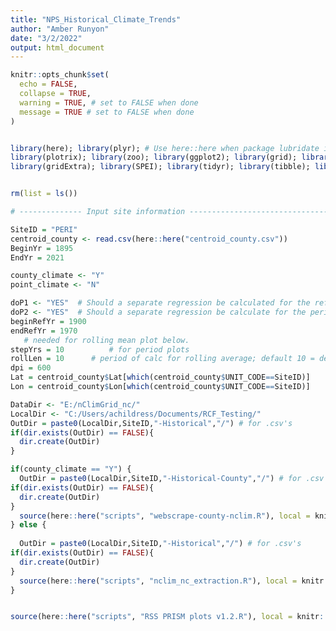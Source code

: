 ```yaml
---
title: "NPS_Historical_Climate_Trends"
author: "Amber Runyon"
date: "3/2/2022"
output: html_document
---
```

```r

knitr::opts_chunk$set(
  echo = FALSE, 
  collapse = TRUE,
  warning = TRUE, # set to FALSE when done
  message = TRUE # set to FALSE when done
)


library(here); library(plyr); # Use here::here when package lubridate is used
library(plotrix); library(zoo); library(ggplot2); library(grid); library(cowplot); library(reshape2); library(raster); library(ncdf4); library(reshape2); library(WriteXLS); library(data.table); library(RColorBrewer); library(ggrepel); library(lubridate); library(dplyr); library(forcats); library(openxlsx); library(sf); library(raster); library(rgdal); library(R.utils); library(tmap); library(tmaptools); library(ggmap); library(ggspatial);
library(gridExtra); library(SPEI); library(tidyr); library(tibble); library(sp); library(skimr); library(cft); library(stringr); library(ggpubr); library(lemon);library(rvest);library(tidyverse);library(XML);library(xml2);library(curl)


rm(list = ls())

# -------------- Input site information -------------------------------------- #

SiteID = "PERI" 
centroid_county <- read.csv(here::here("centroid_county.csv"))
BeginYr = 1895
EndYr = 2021

county_climate <- "Y"
point_climate <- "N"

doP1 <- "YES"  # Should a separate regression be calculated for the reference period (default 1900-1970)? 
doP2 <- "YES"  # Should a separate regression be calculate for the period after the reference period (default 1971-present)? 
beginRefYr = 1900
endRefYr = 1970
   # needed for rolling mean plot below.  
stepYrs	= 10		  # for period plots 
rollLen = 10      # period of calc for rolling average; default 10 = decadal
dpi = 600 
Lat = centroid_county$Lat[which(centroid_county$UNIT_CODE==SiteID)]
Lon = centroid_county$Lon[which(centroid_county$UNIT_CODE==SiteID)]

DataDir <- "E:/nClimGrid_nc/"
LocalDir <- "C:/Users/achildress/Documents/RCF_Testing/"
OutDir = paste0(LocalDir,SiteID,"-Historical","/") # for .csv's
if(dir.exists(OutDir) == FALSE){
  dir.create(OutDir)
}

if(county_climate == "Y") {
  OutDir = paste0(LocalDir,SiteID,"-Historical-County","/") # for .csv's
if(dir.exists(OutDir) == FALSE){
  dir.create(OutDir)
}
  source(here::here("scripts", "webscrape-county-nclim.R"), local = knitr::knit_global())
} else {
  
  OutDir = paste0(LocalDir,SiteID,"-Historical","/") # for .csv's
if(dir.exists(OutDir) == FALSE){
  dir.create(OutDir)
}
  source(here::here("scripts", "nclim_nc_extraction.R"), local = knitr::knit_global()) #replace with nclim_nc_extraction script
}


source(here::here("scripts", "RSS PRISM plots v1.2.R"), local = knitr::knit_global()) # Requires

```